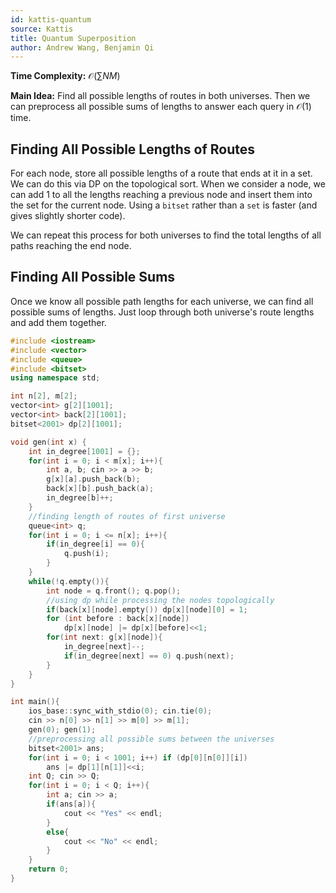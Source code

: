 ```yaml
---
id: kattis-quantum
source: Kattis
title: Quantum Superposition
author: Andrew Wang, Benjamin Qi
---
```


**Time Complexity:** $\mathcal{O}(\sum NM)$

**Main Idea:** Find all possible lengths of routes in both universes. Then we can preprocess all possible sums of lengths to answer each query in $\mathcal{O}(1)$ time.

## Finding All Possible Lengths of Routes

For each node, store all possible lengths of a route that ends at it in a set. We can do this via DP on the topological sort. When we consider a node, we can add 1 to all the lengths reaching a previous node and insert them into the set for the current node. Using a `bitset` rather than a `set` is faster (and gives slightly shorter code).

We can repeat this process for both universes to find the total lengths of all paths reaching the end node.

## Finding All Possible Sums

Once we know all possible path lengths for each universe, we can find all possible sums of lengths. Just loop through both universe's route lengths and add them together.

```cpp
#include <iostream>
#include <vector>
#include <queue>
#include <bitset>
using namespace std;

int n[2], m[2];
vector<int> g[2][1001];
vector<int> back[2][1001];
bitset<2001> dp[2][1001];

void gen(int x) {
	int in_degree[1001] = {};
	for(int i = 0; i < m[x]; i++){
		int a, b; cin >> a >> b;
		g[x][a].push_back(b);
		back[x][b].push_back(a);
		in_degree[b]++;
	}
	//finding length of routes of first universe
	queue<int> q;
	for(int i = 0; i <= n[x]; i++){
		if(in_degree[i] == 0){
			q.push(i);
		}
	}
	while(!q.empty()){
		int node = q.front(); q.pop();
		//using dp while processing the nodes topologically
		if(back[x][node].empty()) dp[x][node][0] = 1;
		for (int before : back[x][node])
			dp[x][node] |= dp[x][before]<<1;
		for(int next: g[x][node]){
			in_degree[next]--;
			if(in_degree[next] == 0) q.push(next);
		}
	}
}

int main(){
	ios_base::sync_with_stdio(0); cin.tie(0);
	cin >> n[0] >> n[1] >> m[0] >> m[1];
	gen(0); gen(1);
	//preprocessing all possible sums between the universes
	bitset<2001> ans;
	for(int i = 0; i < 1001; i++) if (dp[0][n[0]][i])
		ans |= dp[1][n[1]]<<i;
	int Q; cin >> Q;
	for(int i = 0; i < Q; i++){
		int a; cin >> a;
		if(ans[a]){
			cout << "Yes" << endl;
		}
		else{
			cout << "No" << endl;
		}
	}
	return 0;
}
```
